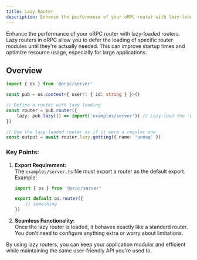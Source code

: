 ```yaml
---
title: Lazy Router
description: Enhance the performance of your oRPC router with lazy-loaded routers.
---
```


Enhance the performance of your oRPC router with lazy-loaded routers.
Lazy routers in oRPC allow you to defer the loading of specific router modules until they're actually needed. 
This can improve startup times and optimize resource usage, especially for large applications.


## Overview 

```typescript twoslash
import { os } from '@orpc/server'

const pub = os.context<{ user?: { id: string } }>()

// Define a router with lazy loading
const router = pub.router({
    lazy: pub.lazy(() => import('examples/server')) // Lazy-load the 'examples/server' router
})

// Use the lazy-loaded router as if it were a regular one
const output = await router.lazy.getting({ name: 'unnoq' })
```

### Key Points:
1. **Export Requirement:**  
   The `examples/server.ts` file must export a router as the default export. Example:  
   ```typescript
   import { os } from '@orpc/server'

   export default os.router({
       // something
   })
   ```

2. **Seamless Functionality:**  
   Once the lazy router is loaded, it behaves exactly like a standard router. You don't need to configure anything extra or worry about limitations.


By using lazy routers, you can keep your application modular and efficient while maintaining the same user-friendly API you're used to.